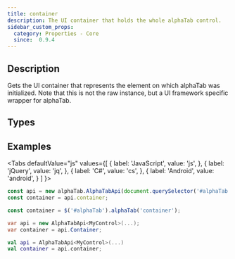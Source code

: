 ```yaml
---
title: container
description: The UI container that holds the whole alphaTab control. 
sidebar_custom_props:
  category: Properties - Core
  since:  0.9.4
---
```


<SinceBadge since="0.9.4" />


## Description
Gets the UI container that represents the element on which alphaTab was initialized. Note that this is not the raw instance, but a UI framework specific wrapper for alphaTab.


<PropertyDescription metadata={metadata} />


## Types

<TypeTable>
    <TypeRow type="all" name="AlphaTab.UI.IContainer" />
    <TypeRow type="net-wf" name="AlphaTab.Platform.CSharp.WinForms.ControlContainer" />
    <TypeRow type="net-wpf" name="AlphaTab.Platform.CSharp.Wpf.FrameworkElementContainer" />
    <TypeRow type="android" name="alphaTab.platform.android.AndroidRootViewContainer" />
    <TypeRow type="js" name="alphaTab.platform.javascript.HtmlElementContainer" />
</TypeTable>

## Examples

<Tabs
  defaultValue="js"
  values={[
    { label: 'JavaScript', value: 'js', },
    { label: 'jQuery', value: 'jq', },
    { label: 'C#', value: 'cs', },
    { label: 'Android', value: 'android', }
  ]
}>
<TabItem value="js">

```js
const api = new alphaTab.AlphaTabApi(document.querySelector('#alphaTab'));
const container = api.container;
```

</TabItem>
<TabItem value="jq">

```js
const container = $('#alphaTab').alphaTab('container');
```

</TabItem>
<TabItem value="cs">


```csharp
var api = new AlphaTabApi<MyControl>(...);
var container = api.Container;
```

</TabItem>
<TabItem value="android">


```kotlin
val api = AlphaTabApi<MyControl>(...)
val container = api.container;
```

</TabItem>
</Tabs>